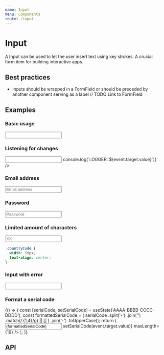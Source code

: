 ```yaml
---
name: Input
menu: Components
route: /input
---
```



# Input

A Input can be used to let the user insert text using key strokes. A crucial form item for building interactive apps.

## Best practices

- Inputs should be wrapped in a FormField or should be preceded by another component serving as a label // TODO Link to FormField

## Examples

### Basic usage

<Playground>
  <Input name="firstname" />
</Playground>

### Listening for changes

<Playground>
  <Input name="logger" onChange={(event) => console.log(`LOGGER: ${event.target.value}`)} />
</Playground>

### Email address

<Playground>
  <Input name="email" placeholder="Email address" type="email" />
</Playground>

### Password

<Playground>
  <Input name="password" placeholder="Password" type="password" />
</Playground>

### Limited amount of characters

<Playground>
  <Input name="countryCode" maxLength={2} className={styles.countryCode} placeholder="XX" />
</Playground>

```css
.countryCode {
  width: 50px;
  text-align: center;
}
```

### Input with error

<Playground>
  <Input name="username" isInvalid />
</Playground>

### Format a serial code

<Playground>
  {() => {
    const [serialCode, setSerialCode] = useState('AAAA-BBBB-CCCC-DDDD');
    const formattedSerialCode = (
      serialCode
        .split('-')
        .join('')
        .match(/.{1,4}/g) || []
    )
      .join('-')
      .toUpperCase();
    return (
      <Input
        name="serialCode"
        value={formattedSerialCode}
        onChange={(event) => setSerialCode(event.target.value)}
        maxLength={19}
      />
    );
  }}
</Playground>

## API

<Props of={Input} />
